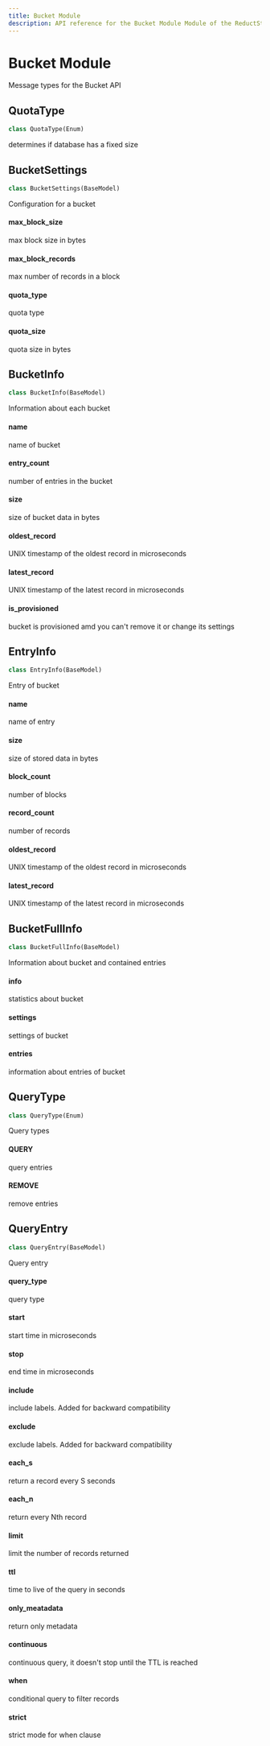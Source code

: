 ```yaml
---
title: Bucket Module
description: API reference for the Bucket Module Module of the ReductStore Client SDK for Python.
---
```


<head>
  <link
    rel="canonical"
    href="https://www.reduct.store/docs/sdk/py/msg.bucket"
  />
</head>

# Bucket Module

<a id="reduct.msg.bucket"></a>

Message types for the Bucket API

<a id="reduct.msg.bucket.QuotaType"></a>

## QuotaType

```python
class QuotaType(Enum)
```

determines if database has a fixed size

<a id="reduct.msg.bucket.BucketSettings"></a>

## BucketSettings

```python
class BucketSettings(BaseModel)
```

Configuration for a bucket

<a id="reduct.msg.bucket.BucketSettings.max_block_size"></a>

#### max_block_size

max block size in bytes

<a id="reduct.msg.bucket.BucketSettings.max_block_records"></a>

#### max_block_records

max number of records in a block

<a id="reduct.msg.bucket.BucketSettings.quota_type"></a>

#### quota_type

quota type

<a id="reduct.msg.bucket.BucketSettings.quota_size"></a>

#### quota_size

quota size in bytes

<a id="reduct.msg.bucket.BucketInfo"></a>

## BucketInfo

```python
class BucketInfo(BaseModel)
```

Information about each bucket

<a id="reduct.msg.bucket.BucketInfo.name"></a>

#### name

name of bucket

<a id="reduct.msg.bucket.BucketInfo.entry_count"></a>

#### entry_count

number of entries in the bucket

<a id="reduct.msg.bucket.BucketInfo.size"></a>

#### size

size of bucket data in bytes

<a id="reduct.msg.bucket.BucketInfo.oldest_record"></a>

#### oldest_record

UNIX timestamp of the oldest record in microseconds

<a id="reduct.msg.bucket.BucketInfo.latest_record"></a>

#### latest_record

UNIX timestamp of the latest record in microseconds

<a id="reduct.msg.bucket.BucketInfo.is_provisioned"></a>

#### is_provisioned

bucket is provisioned amd you can't remove it or change its settings

<a id="reduct.msg.bucket.EntryInfo"></a>

## EntryInfo

```python
class EntryInfo(BaseModel)
```

Entry of bucket

<a id="reduct.msg.bucket.EntryInfo.name"></a>

#### name

name of entry

<a id="reduct.msg.bucket.EntryInfo.size"></a>

#### size

size of stored data in bytes

<a id="reduct.msg.bucket.EntryInfo.block_count"></a>

#### block_count

number of blocks

<a id="reduct.msg.bucket.EntryInfo.record_count"></a>

#### record_count

number of records

<a id="reduct.msg.bucket.EntryInfo.oldest_record"></a>

#### oldest_record

UNIX timestamp of the oldest record in microseconds

<a id="reduct.msg.bucket.EntryInfo.latest_record"></a>

#### latest_record

UNIX timestamp of the latest record in microseconds

<a id="reduct.msg.bucket.BucketFullInfo"></a>

## BucketFullInfo

```python
class BucketFullInfo(BaseModel)
```

Information about bucket and contained entries

<a id="reduct.msg.bucket.BucketFullInfo.info"></a>

#### info

statistics about bucket

<a id="reduct.msg.bucket.BucketFullInfo.settings"></a>

#### settings

settings of bucket

<a id="reduct.msg.bucket.BucketFullInfo.entries"></a>

#### entries

information about entries of bucket

<a id="reduct.msg.bucket.QueryType"></a>

## QueryType

```python
class QueryType(Enum)
```

Query types

<a id="reduct.msg.bucket.QueryType.QUERY"></a>

#### QUERY

query entries

<a id="reduct.msg.bucket.QueryType.REMOVE"></a>

#### REMOVE

remove entries

<a id="reduct.msg.bucket.QueryEntry"></a>

## QueryEntry

```python
class QueryEntry(BaseModel)
```

Query entry

<a id="reduct.msg.bucket.QueryEntry.query_type"></a>

#### query_type

query type

<a id="reduct.msg.bucket.QueryEntry.start"></a>

#### start

start time in microseconds

<a id="reduct.msg.bucket.QueryEntry.stop"></a>

#### stop

end time in microseconds

<a id="reduct.msg.bucket.QueryEntry.include"></a>

#### include

include labels. Added for backward compatibility

<a id="reduct.msg.bucket.QueryEntry.exclude"></a>

#### exclude

exclude labels. Added for backward compatibility

<a id="reduct.msg.bucket.QueryEntry.each_s"></a>

#### each_s

return a record every S seconds

<a id="reduct.msg.bucket.QueryEntry.each_n"></a>

#### each_n

return every Nth record

<a id="reduct.msg.bucket.QueryEntry.limit"></a>

#### limit

limit the number of records returned

<a id="reduct.msg.bucket.QueryEntry.ttl"></a>

#### ttl

time to live of the query in seconds

<a id="reduct.msg.bucket.QueryEntry.only_meatadata"></a>

#### only_meatadata

return only metadata

<a id="reduct.msg.bucket.QueryEntry.continuous"></a>

#### continuous

continuous query, it doesn't stop until the TTL is reached

<a id="reduct.msg.bucket.QueryEntry.when"></a>

#### when

conditional query to filter records

<a id="reduct.msg.bucket.QueryEntry.strict"></a>

#### strict

strict mode for when clause
